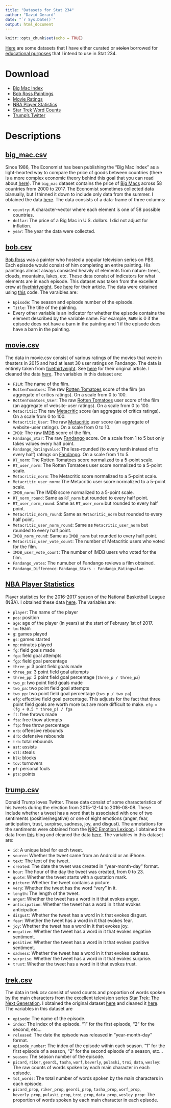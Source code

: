 ```yaml
---
title: "Datasets for Stat 234"
author: "David Gerard"
date: "`r Sys.Date()`"
output: html_document
---
```


```r
knitr::opts_chunk$set(echo = TRUE)
```

[Here](https://github.com/dcgerard/stat234/tree/master/data) are some datasets that I have either curated or <s>stolen</s> borrowed for [educational purposes](https://en.wikipedia.org/wiki/Fair_use) that I intend to use in Stat 234.

# Download

* <a href="https://github.com/dcgerard/stat234/raw/master/data/big_mac.csv" download>Big Mac Index</a>
* <a href="https://github.com/dcgerard/stat234/raw/master/data/bob.csv" download>Bob Ross Paintings</a>
* <a href="https://github.com/dcgerard/stat234/raw/master/data/movie.csv" download>Movie Ratings</a>
* <a href="https://github.com/dcgerard/stat234/raw/master/data/nba2016.csv" download>NBA Player Statistics</a>
* <a href="https://github.com/dcgerard/stat234/raw/master/data/trek.csv" download>Star Trek Word Counts</a>
* <a href="https://github.com/dcgerard/stat234/raw/master/data/trump.csv" download>Trump's Twitter</a>


# Descriptions

## <a href="https://github.com/dcgerard/stat234/raw/master/data/big_mac.csv" download>big_mac.csv</a>

Since 1986, The Economist has been publishing the "Big Mac Index" as a light-hearted way to compare the price of goods between countries (there is a more complex economic theory behind this goal that you can read about [here](https://en.wikipedia.org/wiki/Purchasing_power_parity)). The `big_mac` dataset contains the price of [Big Macs](https://en.wikipedia.org/wiki/Big_Mac) across 58 countries from 2000 to 2017. The Economist sometimes collected data bianually, but I thinned it down to include only data from the summer. I obtained the data [here](http://www.economist.com/content/big-mac-index). The data consists of a data-frame of three columns:

* `country`: A character-vector where each element is one of 58 possible countries.
* `dollar`: The price of a Big Mac in U.S. dollars. I did not adjust for inflation.
* `year`: The year the data were collected.

## <a href="https://github.com/dcgerard/stat234/raw/master/data/bob.csv" download>bob.csv</a>

[Bob Ross](https://en.wikipedia.org/wiki/Bob_Ross) was a painter who hosted a popular television series on PBS. Each episode would consist of him completing an entire painting. His paintings almost always consisted heavily of elements from nature: trees, clouds, mountains, lakes, etc. These data consist of indicators for what elements are in each episode. This dataset was taken from the excellent crew at [fivethirtyeight](https://github.com/fivethirtyeight/data/tree/master/bob-ross). See [here](https://fivethirtyeight.com/features/a-statistical-analysis-of-the-work-of-bob-ross/) for their article. The data were obtained using [this](https://github.com/dcgerard/stat234/blob/master/analysis/clean_datasets/bob_ross/get_bob.R) code. The varaibles are:

* `Episode`: The season and episode number of the episode.
* `Title`: The title of the painting.
* Every other variable is an indicator for whether the episode contains the element described by the variable name. For example, `BARN` is 0 if the episode does not have a barn in the painting and 1 if the episode does have a barn in the painting.


## <a href="https://github.com/dcgerard/stat234/raw/master/data/movie.csv" download>movie.csv</a>

The data in movie.csv consist of various ratings of the movies that were in theaters in 2015 and had at least 30 user ratings on Fandango. The data is entirely taken from [fivethirtyeight](https://github.com/fivethirtyeight/data/tree/master/fandango). See [here](https://fivethirtyeight.com/features/fandango-movies-ratings/) for their original article. I cleaned the data [here](https://github.com/dcgerard/stat234/blob/master/analysis/clean_datasets/movie/movie.R). The variables in this dataset are:

* `FILM`: The name of the film.
* `RottenTomatoes`: The raw [Rotten Tomatoes](https://www.rottentomatoes.com/) score of the film (an aggregate of critics ratings). On a scale from 0 to 100.
* `RottenTomatoes_User`: The raw [Rotten Tomatoes](https://www.rottentomatoes.com/) user score of the film (an aggregate of website-user ratings). On a scale from 0 to 100.
* `Metacritic`: The raw [Metacritic](http://www.metacritic.com/) score (an aggregate of critics ratings). On a scale from 0 to 100.
* `Metacritic_User`: The raw [Metacritic](http://www.metacritic.com/) user score (an aggregate of website-user ratings). On a scale from 0 to 10.
* `IMDB`: The raw [IMDB](http://www.imdb.com/) score of the film.
* `Fandango_Star`: The raw [Fandango](https://www.fandango.com/) score. On a scale from 1 to 5 but only takes values every half point.
* `Fandango_Ratingvalue`: The less-rounded (to every tenth instead of to every half) ratings on [Fandango](https://www.fandango.com/). On a scale from 1 to 5.
* `RT_norm`: The Rotten Tomatoes score normalized to a 5-point scale.
* `RT_user_norm`: The Rotten Tomatoes user score normalized to a 5-point scale.
* `Metacritic_norm`: The Metacritic score normalized to a 5-point scale.
* `Metacritic_user_norm`: The Metacritic user score normalized to a 5-point scale.
* `IMDB_norm`: The IMDB score normalized to a 5-point scale.
* `RT_norm_round`: Same as `RT_norm` but rounded to every half point.
* `RT_user_norm_round`: Same as `RT_user_norm` but rounded to every half point.
* `Metacritic_norm_round`: Same as `Metacritic_norm` but rounded to every half point.
* `Metacritic_user_norm_round`: Same as `Metacritic_user_norm` but rounded to every half point.
* `IMDB_norm_round`: Same as `IMDB_norm` but rounded to every half point.
* `Metacritic_user_vote_count`: The number of Metacritic users who voted for the film.
* `IMDB_user_vote_count`: The number of IMDB users who voted for the film.
* `Fandango_votes`: The numuber of Fandango reviews a film obtained.
* `Fandango_Difference`: `Fandango_Stars - Fandango_Ratingvalue`.

## <a href="https://github.com/dcgerard/stat234/raw/master/data/nba2016.csv" download>NBA Player Statistics</a>

Player statistics for the 2016-2017 season of the National Basketball League (NBA). I obtained these data [here](https://www.basketball-reference.com/leagues/NBA_2017_totals.html). The variables are:

* `player`: The name of the player
* `pos`: position
* `age`: age of the player (in years) at the start of February 1st of 2017.
* `tm`: team
* `g`: games played
* `gs`: games started
* `mp`: minutes played
* `fg`: field goals made
* `fga`: field goal attempts
* `fgp`: field goal percentage
* `three_p`: 3 point field goals made
* `three_pa`: 3 point field goal attempts
* `three_pp`: 3 point field goal percentage (`three_p / three_pa`)
* `two_p`: two point field goals made
* `two_pa`: two point field goal attempts
* `two_pp`: two point field goal percentage (`two_p / two_pa`)
* `efg`: effective field goal percentage. This adjusts for the fact that three point field goals are worth more but are more difficult to make. `efg = (fg + 0.5 * three_p) / fga`
* `ft`: free throws made
* `fta`: free thow attempts
* `ftp`: free throw percentage
* `orb`: offensive rebounds
* `drb`: defensive rebounds
* `trb`: total rebounds
* `ast`: assists
* `stl`: steals
* `blk`: blocks
* `tov`: turnovers
* `pf`: personal fouls
* `pts`: points

## <a href="https://github.com/dcgerard/stat234/raw/master/data/trump.csv" download>trump.csv</a>

Donald Trump loves Twitter. These data consist of some characteristics of his tweets during the election from 2015-12-14 to 2016-08-08. These include whether a tweet has a word that is associated with one of two sentiments (positive/negative) or one of eight emotions (anger, fear, anticipation, trust, surpirse, sadness, joy, and disgust). The annotations for the sentiments were obtained from the [NRC Emotion Lexicon](http://saifmohammad.com/WebPages/NRC-Emotion-Lexicon.htm). I obtained the data from [this](http://varianceexplained.org/r/trump-tweets/) blog and cleaned the data [here](https://github.com/dcgerard/stat234/blob/master/analysis/clean_datasets/trump_tweets/trump_tweets.R). The variables in this dataset are:

* `id`: A unique label for each tweet.
* `source`: Whether the tweet came from an Android or an iPhone.
* `text`: The text of the tweet.
* `created`: The date the tweet was created in "year-month-day" format.
* `hour`: The hour of the day the tweet was created, from 0 to 23.
* `quote`: Whether the tweet starts with a quotation mark.
* `picture`: Whether the tweet contains a picture.
* `very`: Whether the tweet has the word "very" in it.
* `length`: The length of the tweet.
* `anger`: Whether the tweet has a word in it that evokes anger.
* `anticipation`: Whether the tweet has a word in it that evokes anticipation.
* `disgust`: Whether the tweet has a word in it that evokes disgust.
* `fear`: Whether the tweet has a word in it that evokes fear.
* `joy`: Whether the tweet has a word in it that evokes joy.
* `negative`: Whether the tweet has a word in it that evokes negative sentiment.
* `positive`: Whether the tweet has a word in it that evokes positive sentiment.
* `sadness`: Whether the tweet has a word in it that evokes sadness.
* `surprise`: Whether the tweet has a word in it that evokes surprise.
* `trust`: Whether the tweet has a word in it that evokes trust.



## <a href="https://github.com/dcgerard/stat234/raw/master/data/trek.csv" download>trek.csv</a>

The data in trek.csv consist of word counts and proportion of words spoken by the main characters from the excellent television series [Star Trek: The Next Generation](https://en.wikipedia.org/wiki/Star_Trek:_The_Next_Generation). I obtained the original dataset [here](https://github.com/RMHogervorst/TNG) and cleaned it [here](https://github.com/dcgerard/stat234/blob/master/analysis/clean_datasets/star_trek/get_tng.R). The variables in this dataset are

* `episode`: The name of the episode.
* `index`: The index of the episode. "1" for the first episode, "2" for the second, etc...
* `released`: The date the episode was released in "year-month-day" format.
* `episode_number`: The index of the episode within each season. "1" for the first episode of a season, "2" for the second episode of a season, etc...
* `season`: The season number of the episode.
* `picard`, `riker`, `geordi`, `tasha`, `worf`, `beverly`, `pulaski`, `troi`, `data`, `wesley`: The raw counts of words spoken by each main character in each episode.
* `tot_words`: The total number of words spoken by the main characters in each episode.
* `picard_prop`, `riker_prop`, `geordi_prop`, `tasha_prop`, `worf_prop`, `beverly_prop`, `pulaski_prop`, `troi_prop`, `data_prop`, `wesley_prop`: The proportion of words spoken by each main character in each episode.
